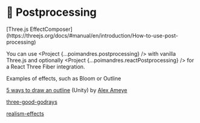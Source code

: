 
# 🌈 Postprocessing

<Todo>
[Three.js EffectComposer](https://threejs.org/docs/#manual/en/introduction/How-to-use-post-processing)

You can use <Project {...poimandres.postprocessing} /> with vanilla Three.js and optionally <Project {...poimandres.reactPostprocessing} /> for a React Three Fiber integration.

Examples of effects, such as Bloom or Outline

[5 ways to draw an outline](https://alexanderameye.github.io/notes/rendering-outlines/) (Unity) by [Alex Ameye](https://twitter.com/alexanderameye)

[three-good-godrays](https://github.com/Ameobea/three-good-godrays)

[realism-effects](https://github.com/0beqz/realism-effects)

</Todo>
